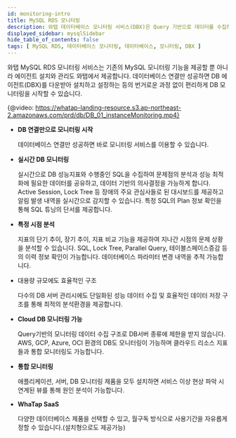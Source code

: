 ```yaml
---
id: monitoring-intro
title: MySQL RDS 모니터링
description: 와탭 데이터베이스 모니터링 서비스(DBX)은 Query 기반으로 데이터를 수집하여 성능 모니터링 서비스를 제공합니다.
displayed_sidebar: mysqlSidebar
hide_table_of_contents: false
tags: [ MySQL RDS, 데이터베이스 모니터링, 데이터베이스, 모니터링, DBX ]
---
```


와탭 MySQL RDS 모니터링 서비스는 기존의 MySQL 모니터링 기능을 제공할 뿐 아니라 에이전트 설치와 관리도 와탭에서 제공합니다. 데이터베이스 연결만 성공하면 DB 에이전트(DBX)를 다운받아 설치하고 설정하는 등의 번거로운 과정 없이 편리하게 DB 모니터링을 시작할 수 있습니다.

{@video: https://whatap-landing-resource.s3.ap-northeast-2.amazonaws.com/prd/db/DB_01_instanceMonitoring.mp4}

- **DB 연결만으로 모니터링 시작**

  데이터베이스 연결만 성공하면 바로 모니터링 서비스를 이용할 수 있습니다.

- **실시간 DB 모니터링**

  실시간으로 DB 성능지표와 수행중인 SQL을 수집하여 문제점의 분석과 성능 최적화에 필요한 데이터를 공유하고, 데이터 기반의 의사결정을 가능하게 합니다. Active Session, Lock Tree 등 장애의 주요 관심사들로 된 대시보드를 제공하고 알림 발생 내역을 실시간으로 감지할 수 있습니다. 특정 SQL의 Plan 정보 확인을 통해 SQL 튜닝의 단서를 제공합니다.

- **특정 시점 분석**

  지표의 단기 추이, 장기 추이, 지표 비교 기능을 제공하여 지나간 시점의 문제 상황을 분석할 수 있습니다. SQL, Lock Tree, Parallel Query, 테이블스페이스증감 등의 이력 정보 확인이 가능합니다.  데이터베이스 파라미터 변경 내역을 추적 가능합니다.

- 대용량 규모에도 효율적인 구조

  다수의 DB 서버 관리시에도 단일화된 성능 데이터 수집 및 효율적인 데이터 저장 구조를 통해 최적의 분석환경을 제공합니다.

- **Cloud DB 모니터링 가능**

  Query기반의 모니터링 데이터 수집 구조로 DB서버 종류에 제한을 받지 않습니다. AWS, GCP, Azure, OCI 환경의 DB도 모니터링이 가능하며 클라우드 리소스 지표들과 통합 모니터링도 가능합니다.

- **통합 모니터링**

  애플리케이션, 서버, DB 모니터링 제품을 모두 설치하면 서비스 이상 현상 파악 시 연계된 뷰를 통해 원인 분석이 가능합니다.

- **WhaTap SaaS**

  다양한 데이터베이스 제품을 선택할 수 있고, 월구독 방식으로 사용기간을 자유롭게 정할 수 있습니다.(설치형으로도 제공가능)